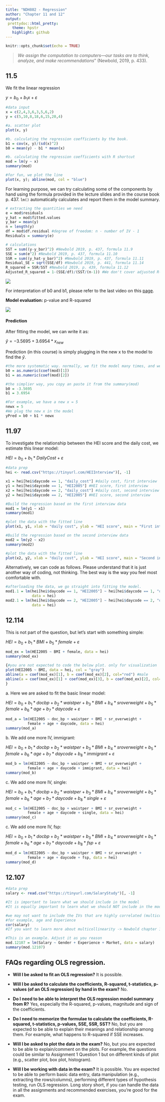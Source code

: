 ```yaml
---
title: "NDH802 - Regression"
author: "Chapter 11 and 12"
output: 
 prettydoc::html_pretty:
   theme: hpstr
   highlight: github
---
```


```r
knitr::opts_chunk$set(echo = TRUE)
```

> *We assign the computation to computers---our tasks are to think, analyze, and make recommendations*" (Newbold, 2019, p. 433).

## 11.5

We fit the linear regression

$y = b_0 + b_1x + \varepsilon$

```r
#data input
x = c(2,4,3,6,3,5,6,2)
y = c(5,10,8,18,6,15,20,4)

#a. scatter plot
plot(x, y)

#b. calculating the regression coefficients by the book.
b1 = cov(x, y)/(sd(x)^2)
b0 = mean(y) - b1 * mean(x)

#b. calculating the regression coefficients with R shortcut
mod = lm(y ~ x)
summary(mod)

#for fun, we plot the line
plot(x, y); abline(mod, col = "blue")
```

For learning purpose, we can try calculating some of the components by hand using the formula provided in the lecture slides and in the course book p. 437. `lm()` automatically calculates and report them in the model summary.

```r
# extracting the quantities we need
e = mod$residuals
y_hat = mod$fitted.values
y_bar = mean(y)
n = length(y)
df = mod$df.residual #degree of freedom: n - number of IV - 1
Residuals = summary(e)

# calculations
SST = sum((y-y_bar)^2) #Newbold 2019, p. 437, formula 11.9
SSE = sum(e^2) #Newbold 2019, p. 437, formula 11.10
SSR = sum((y_hat-y_bar)^2) #Newbold 2019, p. 437, formula 11.11
Residual_SE = sqrt(SSE/df) #Newbold 2019, p. 441, formula 11.14
R_squared = SSR/SST #Newbold 2019, p. 439, formula 11.12
Adjusted_R_squared = 1-(SSE/df)/(SST/(n-1)) #We don't cover adjusted R-squared in this course but in case you're interested, Newbold 2019, p. 495-496
```

![](https://raw.githubusercontent.com/lanhuongnguyen276/NDH802/master/Spring%25202022/Exercices/reg.jpeg)

For interpretation of b0 and b1, please refer to the last video on this [page](https://sse.instructure.com/courses/986/pages/may-2-regression?module_item_id=23852).

**Model evaluation:** p-value and R-squared

![](https://github.com/lanhuongnguyen276/NDH802/blob/master/Spring%25202022/Exercices/pr1.jpg?raw=true)

#### Prediction

After fitting the model, we can write it as:

$\hat{y} = -3.5695 + 3.6954*x_{new}$

Prediction (in this course) is simply plugging in the new x to the model to find the $\hat{y}$.

```r
#the more systematic way. normally, we fit the model many times, and we may want to automatize the process like this
b0 = as.numeric(coef(mod)[1])
b1 = as.numeric(coef(mod)[2])

#the simplier way, you copy an paste it from the summary(mod)
b0 = -3.5695
b1 = 3.6954

#For example, we have a new x = 5
newx = 5
#We plug the new x in the model
yPred = b0 + b1 * newx
```

## 11.97

To investigate the relationship between the HEI score and the daily cost, we estimate this linear model:

$HEI = b_0 + b_1*DailyCost + \varepsilon$

```r
#data prep
hei <- read.csv("https://tinyurl.com/HEIInterview")[, -1]

x1 = hei[hei$daycode == 1, "daily_cost"] #daily cost, first interview
y1 = hei[hei$daycode == 1, "HEI2005"] #HEI score, first interview
x2 = hei[hei$daycode == 2, "daily_cost"] #daily cost, second interview
y2 = hei[hei$daycode == 2, "HEI2005"] #HEI score, second interview

#Build the regression based on the first interview data
mod1 = lm(y1 ~ x1)
summary(mod1)

#plot the data with the fitted line
plot(x1, y1, xlab = "daily cost", ylab = "HEI score", main = "First interview"); abline(mod1, col = "red2", lwd = 2)

#Build the regression based on the second interview data
mod2 = lm(y2 ~ x2)
summary(mod2)

#plot the data with the fitted line
plot(x2, y2, xlab = "daily cost", ylab = "HEI score", main = "Second interview"); abline(mod2, col = "blue2", lwd = 2)
```

Alternatively, we can code as follows. Please understand that it is just another way of coding, not thinking. The best way is the way you feel most comfortable with.

```r
#afterloading the data, we go straight into fitting the model.
mod1.1 = lm(hei[hei$daycode == 1, "HEI2005"] ~ hei[hei$daycode == 1, "daily_cost"],
            data = hei)
mod2.1 = lm(hei[hei$daycode == 2, "HEI2005"] ~ hei[hei$daycode == 2, "daily_cost"],
            data = hei)
```

## 12.114

This is not part of the question, but let's start with something simple:

$HEI = b_0 + b_1*BMI+ b_5*female + \varepsilon$

```r
mod_ex = lm(HEI2005 ~ BMI + female, data = hei)
summary(mod_ex)

{#you are not expected to code the below plot. only for visualization
plot(HEI2005 ~ BMI, data = hei, col = "gray")
abline(a = coef(mod_ex)[1], b = coef(mod_ex)[2], col="red") #male
abline(a = coef(mod_ex)[1] + coef(mod_ex)[3], b = coef(mod_ex)[2], col="blue") #female
}
```

a\. Here we are asked to fit the basic linear model:

$HEI = b_0 + b_1*docbp + b_2*waistper + b_3*BMI+ b_4*sroverweight + b_5*female + b_6*age + b_7*daycode + \varepsilon$

```r
mod_a = lm(HEI2005 ~ doc_bp + waistper + BMI + sr_overweight +
          female + age + daycode, data = hei)
summary(mod_a)
```

b\. We add one more IV, immigrant:

$HEI = b_0 + b_1*docbp + b_2*waistper + b_3*BMI+ b_4*sroverweight + b_5*female + b_6*age + b_7*daycode + b_8*immigrant + \varepsilon$

```r
mod_b = lm(HEI2005 ~ doc_bp + waistper + BMI + sr_overweight +
          female + age + daycode + immigrant, data = hei)
summary(mod_b)
```

c\. We add one more IV, single:

$HEI = b_0 + b_1*docbp + b_2*waistper + b_3*BMI+ b_4*sroverweight + b_5*female + b_6*age + b_7*daycode + b_8*single+ \varepsilon$

```r
mod_c = lm(HEI2005 ~ doc_bp + waistper + BMI + sr_overweight +
          female + age + daycode + single, data = hei)
summary(mod_c)
```

c\. We add one more IV, fsp:

$HEI = b_0 + b_1*docbp + b_2*waistper + b_3*BMI+ b_4*sroverweight + b_5*female + b_6*age + b_7*daycode + b_8*fsp+ \varepsilon$

```r
mod_d = lm(HEI2005 ~ doc_bp + waistper + BMI + sr_overweight +
          female + age + daycode + fsp, data = hei)
summary(mod_d)
```

## 12.107

```r
#data prep
salary <- read.csv("https://tinyurl.com/SalaryStudy")[, -1]

#It is important to learn what we should include in the model
#It is equally important to learn what we should NOT include in the model

#we may not want to include the IVs that are highly correlated (multicollinearity)
#for example, age and Experience
cor(salary)
#If you want to learn more about multicollinearity -> Newbold chapter 13.

#This is an example. Adjust it as you reason
mod.12107 = lm(Salary ~ Gender + Experience + Market, data = salary)
summary(mod.12107)
```

## FAQs regarding OLS regression.

-   **Will I be asked to fit an OLS regression?** It is possible.

-   **Will I be asked to calculate the coefficients, R-squared, t-statistics, p-values (of an OLS regression) by hand in the exam?** No.

-   **Do I need to be able to interpret the OLS regression model summary from R?** Yes, especially the R-squared, p-values, magnitude and sign of the coefficients.

-   **Do I need to memorize the formulae to calculate the coefficients, R-squared, t-statistics, p-values, SSE, SSR, SST?** No, but you are expected to be able to explain their meanings and relationship among them. For example, what happens to R-squared if SSE increases.

-   **Will I be asked to plot the data in the exam?** No, but you are expected to be able to explain/comment on the plots. For example, the questions could be similar to Assignment 1 Question 1 but on different kinds of plot (e.g., scatter plot, box plot, histogram).

-   **Will I be working with data in the exam?** It is possible. You are expected to be able to perform basic data entry, data manipulation (e.g., extracting the rows/columns), performing different types of hypothesis testing, run OLS regression. Long story short, if you can handle the data in all the assignments and recommended exercises, you're good for the exam.
